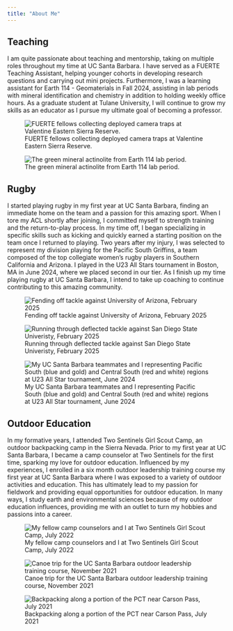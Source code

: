 ```yaml
---
title: "About Me"
---
```


## Teaching
I am quite passionate about teaching and mentorship, taking on multiple roles throughout my time at UC Santa Barbara. I have served as a FUERTE Teaching Assistant, helping younger cohorts in developing research questions and carrying out mini projects. Furthermore, I was a learning assistant for Earth 114 - Geomaterials in Fall 2024, assisting in lab periods with mineral identification and chemistry in addition to holding weekly office hours. As a graduate student at Tulane University, I will continue to grow my skills as an educator as I pursue my ultimate goal of becoming a professor.

::: {layout-ncol="3"}

![FUERTE fellows collecting deployed camera traps at Valentine Eastern Sierra Reserve.](images/fellows.png){group="about"}

![The green mineral actinolite from Earth 114 lab period.](images/actinolite.png){group="about"}
:::

## Rugby
I started playing rugby in my first year at UC Santa Barbara, finding an immediate home on the team and a passion for this amazing sport. When I tore my ACL shortly after joining, I committed myself to strength training and the return-to-play process. In my time off, I began specializing in specific skills such as kicking and quickly earned a starting position on the team once I returned to playing. Two years after my injury, I was selected to represent my division playing for the Pacific South Griffins, a team composed of the top collegiate women's rugby players in Southern California and Arizona. I played in the U23 All Stars tournament in Boston, MA in June 2024, where we placed second in our tier. As I finish up my time playing rugby at UC Santa Barbara, I intend to take up coaching to continue contributing to this amazing community.

::: {layout-ncol="3"}
![Fending off tackle against University of Arizona, February 2025](images/rugby1.jpg){group="about"}

![Running through deflected tackle against San Diego State Univeristy, February 2025](images/rugby2.jpg){group="about"}

![My UC Santa Barbara teammates and I representing Pacific South (blue and gold) and Central South (red and white) regions at U23 All Star tournament, June 2024](images/rugby3.png){group="about"}
:::

## Outdoor Education
In my formative years, I attended Two Sentinels Girl Scout Camp, an outdoor backpacking camp in the Sierra Nevada. Prior to my first year at UC Santa Barbara, I became a camp counselor at Two Sentinels for the first time, sparking my love for outdoor education. Influenced by my experiences, I enrolled in a six month outdoor leadership training course my first year at UC Santa Barbara where I was exposed to a variety of outdoor activities and education. This has ultimately lead to my passion for fieldwork and providing equal opportunities for outdoor education. In many ways, I study earth and environmental sciences because of my outdoor education influences, providing me with an outlet to turn my hobbies and passions into a career.

::: {layout-ncol="3"}
![My fellow camp counselors and I at Two Sentinels Girl Scout Camp, July 2022](images/camp.png){group="about"}

![Canoe trip for the UC Santa Barbara outdoor leadership training course, November 2021](images/canoe1.png){group="about"}

![Backpacking along a portion of the PCT near Carson Pass, July 2021](images/backpacking.png){group="cert"}
:::

